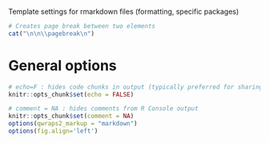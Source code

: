 Template settings for rmarkdown files (formatting, specific packages)


```r
# Creates page break between two elements
cat("\n\n\\pagebreak\n")
```


# General options 

```r

# echo=F : hides code chunks in output (typically preferred for sharing with non-analysts)
knitr::opts_chunk$set(echo = FALSE)

# comment = NA : hides comments from R Console output
knitr::opts_chunk$set(comment = NA)
options(qwraps2_markup = "markdown")
options(fig.align='left')
```
